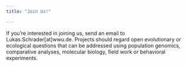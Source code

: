 ```yaml
---
title: "Join Us!"

---
```


If you’re interested in joining us, send an email to Lukas.Schrader[at]wwu.de. Projects should regard open evolutionary or ecological questions that  can be addressed using population genomics, comparative analyses, molecular biology, field work or behavioral experiments.